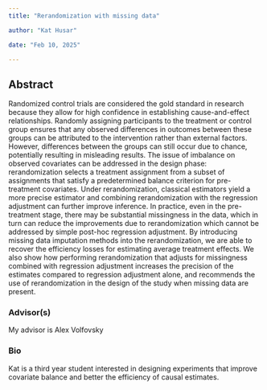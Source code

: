 ```yaml
---
title: "Rerandomization with missing data"

author: "Kat Husar"

date: "Feb 10, 2025"

---
```


## Abstract 
Randomized control trials are considered the gold standard in research because they allow for high confidence in establishing cause-and-effect relationships. Randomly assigning participants to the treatment or control group ensures that any observed differences in outcomes between these groups can be attributed to the intervention rather than external factors. However, differences between the groups can still occur due to chance, potentially resulting in misleading results. The issue of imbalance on observed covariates can be addressed in the design phase: rerandomization selects a treatment assignment from a subset of assignments that satisfy a predetermined balance criterion for pre-treatment covariates. Under rerandomization, classical estimators yield a more precise estimator and combining rerandomization with the regression adjustment can further improve inference. In practice, even in the pre-treatment stage, there may be substantial missingness in the data, which in turn can reduce the improvements due to rerandomization which cannot be addressed by simple post-hoc regression adjustment.  By introducing missing data imputation methods into the rerandomization, we are able to recover the efficiency losses for estimating average treatment effects. We also show how performing  rerandomization that adjusts for missingness combined with regression adjustment increases the precision of the estimates compared to regression adjustment alone, and recommends the use of rerandomization in the design of the study when missing data are present.


### Advisor(s)

My advisor is Alex Volfovsky


### Bio

Kat is a third year student interested in designing experiments that improve covariate balance and better the efficiency of causal estimates.